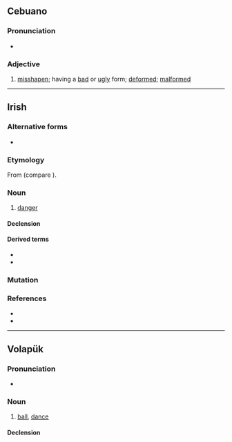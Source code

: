 ==Cebuano==

===Pronunciation===
* {{hyphenation|ceb|ba|ol}}

===Adjective===
{{head|ceb|adjective}}

# [[misshapen]]; having a [[bad]] or [[ugly]] form; [[deformed]]; [[malformed]]

----

==Irish==

===Alternative forms===
* {{l|ga|baoghal}}

===Etymology===
From {{inh|ga|sga|báegul||unguarded condition, danger, hazard, vulnerability; chance, opportunity (of taking by surprise, inflicting an injury); making a mistake in judgement, etc., liability arising from error (or negligence ?)}} (compare {{cog|gd|baoghal||weirdo; fool, idiot; harm, peril, crisis}}).

===Noun===
{{ga-noun|m|baoil|-}}

# [[danger]]

====Declension====
{{ga-decl-m1-nopl|b|aol|aoil}}

====Derived terms====
* {{l|ga|baolach|pos=a||dangerous}}
* {{l|ga|bearna bhaoil||gap of danger}}

===Mutation===
{{ga-mut}}

===References===
* {{R:ga:Ó Dónaill}}
* {{R:DIL|5134|head=báegul}}

----

==Volapük==

===Pronunciation===
* {{IPA|vo|[baˈol]}}

===Noun===
{{vo-noun}}

# [[ball]], [[dance]]

====Declension====
{{vo-decl-noun}}